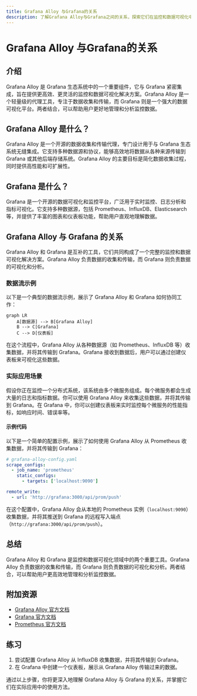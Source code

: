 ```yaml
---
title: Grafana Alloy 与Grafana的关系
description: 了解Grafana Alloy与Grafana之间的关系，探索它们在监控和数据可视化中的协同作用。
---
```


# Grafana Alloy 与Grafana的关系

## 介绍

Grafana Alloy 是 Grafana 生态系统中的一个重要组件，它与 Grafana 紧密集成，旨在提供更高效、更灵活的监控和数据可视化解决方案。Grafana Alloy 是一个轻量级的代理工具，专注于数据收集和传输，而 Grafana 则是一个强大的数据可视化平台。两者结合，可以帮助用户更好地管理和分析监控数据。

## Grafana Alloy 是什么？

Grafana Alloy 是一个开源的数据收集和传输代理，专门设计用于与 Grafana 生态系统无缝集成。它支持多种数据源和协议，能够高效地将数据从各种来源传输到 Grafana 或其他后端存储系统。Grafana Alloy 的主要目标是简化数据收集过程，同时提供高性能和可扩展性。

## Grafana 是什么？

Grafana 是一个开源的数据可视化和监控平台，广泛用于实时监控、日志分析和指标可视化。它支持多种数据源，包括 Prometheus、InfluxDB、Elasticsearch 等，并提供了丰富的图表和仪表板功能，帮助用户直观地理解数据。

## Grafana Alloy 与 Grafana 的关系

Grafana Alloy 和 Grafana 是互补的工具，它们共同构成了一个完整的监控和数据可视化解决方案。Grafana Alloy 负责数据的收集和传输，而 Grafana 则负责数据的可视化和分析。

### 数据流示例

以下是一个典型的数据流示例，展示了 Grafana Alloy 和 Grafana 如何协同工作：

```mermaid
graph LR
    A[数据源] --> B[Grafana Alloy]
    B --> C[Grafana]
    C --> D[仪表板]
```

在这个流程中，Grafana Alloy 从各种数据源（如 Prometheus、InfluxDB 等）收集数据，并将其传输到 Grafana。Grafana 接收到数据后，用户可以通过创建仪表板来可视化这些数据。

### 实际应用场景

假设你正在监控一个分布式系统，该系统由多个微服务组成。每个微服务都会生成大量的日志和指标数据。你可以使用 Grafana Alloy 来收集这些数据，并将其传输到 Grafana。在 Grafana 中，你可以创建仪表板来实时监控每个微服务的性能指标，如响应时间、错误率等。

#### 示例代码

以下是一个简单的配置示例，展示了如何使用 Grafana Alloy 从 Prometheus 收集数据，并将其传输到 Grafana：

```yaml
# grafana-alloy-config.yaml
scrape_configs:
  - job_name: 'prometheus'
    static_configs:
      - targets: ['localhost:9090']

remote_write:
  - url: 'http://grafana:3000/api/prom/push'
```

在这个配置中，Grafana Alloy 会从本地的 Prometheus 实例（`localhost:9090`）收集数据，并将其推送到 Grafana 的远程写入端点（`http://grafana:3000/api/prom/push`）。

## 总结

Grafana Alloy 和 Grafana 是监控和数据可视化领域中的两个重要工具。Grafana Alloy 负责数据的收集和传输，而 Grafana 则负责数据的可视化和分析。两者结合，可以帮助用户更高效地管理和分析监控数据。

## 附加资源

- [Grafana Alloy 官方文档](https://grafana.com/docs/alloy/latest/)
- [Grafana 官方文档](https://grafana.com/docs/grafana/latest/)
- [Prometheus 官方文档](https://prometheus.io/docs/)

## 练习

1. 尝试配置 Grafana Alloy 从 InfluxDB 收集数据，并将其传输到 Grafana。
2. 在 Grafana 中创建一个仪表板，展示从 Grafana Alloy 传输过来的数据。

通过以上步骤，你将更深入地理解 Grafana Alloy 与 Grafana 的关系，并掌握它们在实际应用中的使用方法。
